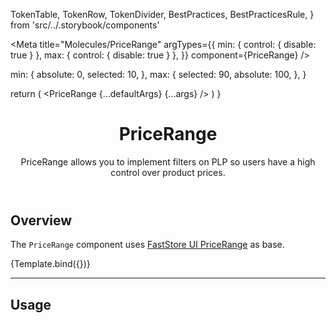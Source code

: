 
  TokenTable,
  TokenRow,
  TokenDivider,
  BestPractices,
  BestPracticesRule,
} from 'src/../.storybook/components'

<Meta
  title="Molecules/PriceRange"
  argTypes={{
    min: { control: { disable: true } },
    max: { control: { disable: true } },
  }}
  component={PriceRange}
/>

  min: {
    absolute: 0,
    selected: 10,
  },
  max: {
    selected: 90,
    absolute: 100,
  },
}

  return (
    <SessionProvider>
      <PriceRange {...defaultArgs} {...args} />
    </SessionProvider>
  )
}

<header>

# PriceRange

PriceRange allows you to implement filters on PLP so users have a high control over product prices.

</header>

## Overview

The `PriceRange` component uses [FastStore UI PriceRange](https://www.faststore.dev/reference/ui/molecules/PriceRange) as base.

<Canvas isColumn>
  <Story name="overview-default" args={defaultArgs}>
    {Template.bind({})}
  </Story>
</Canvas>

---

## Usage

<TokenTable>
  <TokenRow token="--fs-price-range-height" value=".5rem" />
  <TokenRow
    token="--fs-price-range-border-radius"
    value="var(--fs-border-radius)"
  />
  <TokenDivider />
  <TokenRow
    token="--fs-price-range-bkg-color"
    value="var(--fs-color-primary-bkg-light)"
    isColor
  />
  <TokenRow
    token="--fs-price-range-range-bkg-color"
    value="var(--fs-color-primary-bkg)"
    isColor
  />
  <TokenDivider />
  <TokenRow
    token="--fs-price-range-thumb-bkg-color"
    value="var(--fs-color-tertiary-bkg-light)"
    isColor
  />
  <TokenRow
    token="--fs-price-range-thumb-radius"
    value="var(--fs-border-radius-circle)"
  />
  <TokenRow token="--fs-price-range-thumb-size" value="1rem" />
  <TokenRow
    token="--fs-price-range-thumb-border-color"
    value="var(--fs-border-color)"
    isColor
  />
  <TokenRow
    token="--fs-price-range-thumb-border-width"
    value="var(--fs-border-width)"
    isColor
  />
</TokenTable>
